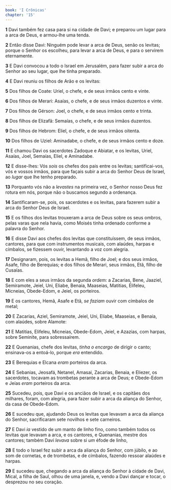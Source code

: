 ```yaml
---
book: 'I Crônicas'
chapter: '15'
---
```


**1** Davi também fez casa para si na cidade de Davi; e preparou um lugar para a arca de Deus, e armou-lhe uma tenda.

**2** Então disse Davi: Ninguém pode levar a arca de Deus, senão os levitas; porque o Senhor os escolheu, para levar a arca de Deus, e para o servirem eternamente.

**3** E Davi convocou a todo o Israel em Jerusalém, para fazer subir a arca do Senhor ao seu lugar, que lhe tinha preparado.

**4** E Davi reuniu os filhos de Arão e os levitas:

**5** Dos filhos de Coate: Uriel, o chefe, e de seus irmãos cento e vinte.

**6** Dos filhos de Merari: Asaías, o chefe, e de seus irmãos duzentos e vinte.

**7** Dos filhos de Gérson: Joel, o chefe, e de seus irmãos cento e trinta.

**8** Dos filhos de Elizafã: Semaías, o chefe, e de seus irmãos duzentos.

**9** Dos filhos de Hebrom: Eliel, o chefe, e de seus irmãos oitenta.

**10** Dos filhos de Uziel: Aminadabe, o chefe, e de seus irmãos cento e doze.

**11** E chamou Davi os sacerdotes Zadoque e Abiatar, e os levitas, Uriel, Asaías, Joel, Semaías, Eliel, e Aminadabe.

**12** E disse-lhes: Vós _sois_ os chefes dos pais entre os levitas; santificai-vos, vós e vossos irmãos, para que façais subir a arca do Senhor Deus de Israel, ao _lugar_ que lhe tenho preparado.

**13** Porquanto vós não a _levastes_ na primeira vez, o Senhor nosso Deus fez rotura em nós, porque não o buscamos segundo a ordenança.

**14** Santificaram-se, pois, os sacerdotes e os levitas, para fazerem subir a arca do Senhor Deus de Israel.

**15** E os filhos dos levitas trouxeram a arca de Deus sobre os seus ombros, pelas varas que nela havia, como Moisés tinha ordenado conforme a palavra do Senhor.

**16** E disse Davi aos chefes dos levitas que constituíssem, de seus irmãos, cantores, para que com instrumentos musicais, com alaúdes, harpas e címbalos, se fizessem ouvir, levantando a voz com alegria.

**17** Designaram, pois, os levitas a Hemã, filho de Joel; e dos seus irmãos, Asafe, filho de Berequias; e dos filhos de Merari, seus irmãos, Etã, filho de Cusaías.

**18** E com eles a seus irmãos da segunda _ordem:_ a Zacarias, Bene, Jaaziel, Semiramote, Jeiel, Uni, Eliabe, Benaia, Maaseias, Matitias, Elifeleu, Micneias, Obede-Edom, e Jeiel, os porteiros.

**19** E os cantores, Hemã, Asafe e Etã, _se faziam_ ouvir com címbalos de metal;

**20** E Zacarias, Aziel, Semiramote, Jeiel, Uni, Eliabe, Maaseias, e Benaia, com alaúdes, sobre Alamote:

**21** E Matitias, Elifeleu, Micneias, Obede-Edom, Jeiel, e Azazias, com harpas, sobre Seminite, para sobressaírem.

**22** E Quenanias, chefe dos levitas, _tinha o encargo_ de dirigir o canto; ensinava-os a entoá-lo, porque _era_ entendido.

**23** E Berequias e Elcana _eram_ porteiros da arca.

**24** E Sebanias, Jeosafá, Netanel, Amasai, Zacarias, Benaia, e Eliezer, os sacerdotes, tocavam as trombetas perante a arca de Deus; e Obede-Edom e Jeías _eram_ porteiros da arca.

**25** Sucedeu, pois, que Davi e os anciãos de Israel, e os capitães dos milhares, foram, com alegria, para fazer subir a arca da aliança do Senhor, da casa de Obede-Edom.

**26** E sucedeu que, ajudando Deus os levitas que levavam a arca da aliança do Senhor, sacrificaram sete novilhos e sete carneiros.

**27** E Davi _ia_ vestido de um manto de linho fino, como também todos os levitas que levavam a arca, e os cantores, e Quenanias, mestre dos cantores; também Davi _levava_ sobre si _um_ éfode de linho,

**28** E todo o Israel fez subir a arca da aliança do Senhor, com júbilo, e ao som de cornetas, e de trombetas, e de címbalos, fazendo ressoar alaúdes e harpas.

**29** E sucedeu que, chegando a arca da aliança do Senhor à cidade de Davi, Mical, a filha de Saul, olhou de uma janela, e, vendo a Davi dançar e tocar, o desprezou no seu coração.
